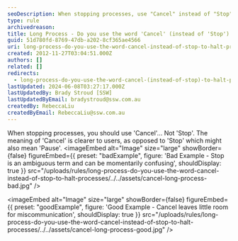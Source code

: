 ```yaml
---
seoDescription: When stopping processes, use "Cancel" instead of "Stop" to clarify intentions and avoid miscommunication.
type: rule
archivedreason:
title: Long Process - Do you use the word 'Cancel' (instead of 'Stop') to halt processes?
guid: 51d780fd-8769-47db-a202-8cf365ae4566
uri: long-process-do-you-use-the-word-cancel-instead-of-stop-to-halt-processes
created: 2012-11-27T03:04:51.000Z
authors: []
related: []
redirects:
  - long-process-do-you-use-the-word-cancel-(instead-of-stop)-to-halt-processes
lastUpdated: 2024-06-08T03:27:17.000Z
lastUpdatedBy: Brady Stroud [SSW]
lastUpdatedByEmail: bradystroud@ssw.com.au
createdBy: RebeccaLiu
createdByEmail: RebeccaLiu@ssw.com.au
---
```


When stopping processes, you should use 'Cancel'... Not 'Stop'. The meaning of 'Cancel' is clearer to users, as opposed to 'Stop' which might also mean 'Pause'.
<imageEmbed
  alt="Image"
  size="large"
  showBorder={false}
  figureEmbed={{
    preset: "badExample",
    figure: 'Bad Example - Stop is an ambiguous term and can be momentarily confusing',
    shouldDisplay: true
  }}
  src="/uploads/rules/long-process-do-you-use-the-word-cancel-instead-of-stop-to-halt-processes/../../assets/cancel-long-process-bad.jpg"
/>

<imageEmbed
  alt="Image"
  size="large"
  showBorder={false}
  figureEmbed={{
    preset: "goodExample",
    figure: 'Good Example - Cancel leaves little room for miscommunication',
    shouldDisplay: true
  }}
  src="/uploads/rules/long-process-do-you-use-the-word-cancel-instead-of-stop-to-halt-processes/../../assets/cancel-long-process-good.jpg"
/>

